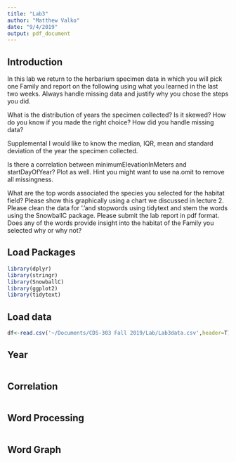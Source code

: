 ```yaml
---
title: "Lab3"
author: "Matthew Valko"
date: "9/4/2019"
output: pdf_document
---
```



## Introduction
In this lab we return to the herbarium specimen data in which you will pick one Family and report on the following using what you learned in the last two weeks. Always handle missing data and justify why you chose the steps you did.

What is the distribution of years the specimen collected? Is it skewed? How do you know if you made the right choice?
How did you handle missing data?

Supplemental I would like to know the median, IQR, mean and standard deviation of the year the specimen collected.

Is there a correlation between  minimumElevationInMeters and startDayOfYear? Plot as well. Hint you might want to use na.omit to remove all missingness.


What are the top words associated the species you selected for the habitat field? Please show this graphically using a chart we discussed in lecture 2. Please clean the data for '.'and  stopwords using tidytext and stem the words using the SnowballC package.
Please submit the lab report in pdf format.
Does any of the words provide insight into the habitat of the Family you selected why or why not?

## Load Packages
```r
library(dplyr)
library(stringr)
library(SnowballC)
library(ggplot2)
library(tidytext)


```

## Load data
```r
df<-read.csv('~/Documents/CDS-303 Fall 2019/Lab/Lab3data.csv',header=T)


```


## Year
```r




```

## Correlation
```r

```


## Word Processing


```r



```

## Word Graph


```r








```

